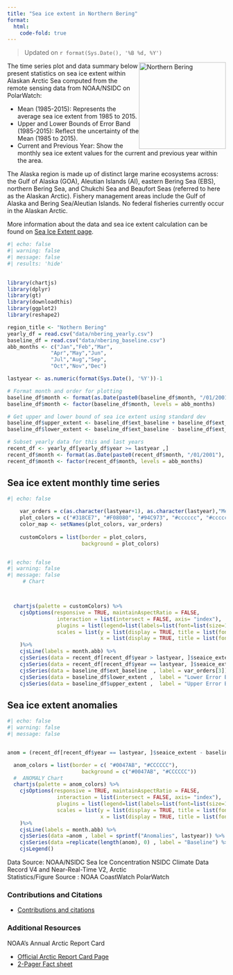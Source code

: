 ```yaml
---
title: "Sea ice extent in Northern Bering"
format: 
  html:
    code-fold: true
---
```



> Updated on `r format(Sys.Date(), '%B %d, %Y')`

<img src="img/nbering.png" alt="Northern Bering" style="float: right; width: 200px;"/>


The time series plot and data summary below present statistics on sea ice extent within Alaskan Arctic Sea
computed from the remote sensing data from NOAA/NSIDC on PolarWatch:

* Mean (1985-2015): Represents the average sea ice extent from 1985 to 2015.
* Upper and Lower Bounds of Error Band (1985-2015): Reflect the uncertainty of the Mean (1985 to 2015).
* Current and Previous Year: Show the monthly sea ice extent values for the current and previous year within the area.

The Alaska region is made up of distinct large marine ecosystems across: the Gulf of Alaska (GOA), Aleutian Islands (AI), eastern Bering Sea (EBS), northern Bering Sea, and Chukchi Sea and Beaufort Seas (referred to here as the Alaskan Arctic). Fishery management areas include the Gulf of Alaska and Bering Sea/Aleutian Islands. No federal fisheries currently occur in the Alaskan Arctic.

More information about the data and sea ice extent calculation can be found on [Sea Ice Extent page](extent.html).

```r
#| echo: false
#| warning: false
#| message: false
#| results: 'hide'

 
library(chartjs)
library(dplyr)
library(gt)
library(downloadthis)
library(ggplot2)
library(reshape2)

region_title <- "Nothern Bering"
yearly_df = read.csv("data/nbering_yearly.csv")
baseline_df = read.csv("data/nbering_baseline.csv")
abb_months <- c("Jan","Feb","Mar",
              "Apr","May","Jun",
              "Jul","Aug","Sep",
              "Oct","Nov","Dec")

lastyear <- as.numeric(format(Sys.Date(), '%Y'))-1

# Format month and order for plotting
baseline_df$month <- format(as.Date(paste0(baseline_df$month, "/01/2001"), "%m/%d/%Y"), "%b")
baseline_df$month <- factor(baseline_df$month, levels = abb_months)

# Get upper and lower bound of sea ice extent using standard dev
baseline_df$upper_extent <- baseline_df$ext_baseline + baseline_df$ext_std
baseline_df$lower_extent <- baseline_df$ext_baseline - baseline_df$ext_std

# Subset yearly data for this and last years 
recent_df <- yearly_df[yearly_df$year >= lastyear ,]
recent_df$month <- format(as.Date(paste0(recent_df$month, "/01/2001"), "%m/%d/%Y"), "%b")
recent_df$month <- factor(recent_df$month, levels = abb_months)

```
 
## Sea ice extent monthly time series
```r
#| echo: false

    var_orders = c(as.character(lastyear+1), as.character(lastyear),"Mean (1985-2015)", "1985-2022")
    plot_colors = c("#318CE7", "#F08080", "#94C973", "#cccccc", "#cccccc", "#cccccc")
    color_map <- setNames(plot_colors, var_orders)
 
    customColors = list(border = plot_colors,
                        background = plot_colors)



```

```r
#| echo: false
#| warning: false
#| message: false
     # Chart



  chartjs(palette = customColors) %>%
    cjsOptions(responsive = TRUE, maintainAspectRatio = FALSE,
                interaction = list(intersect = FALSE, axis= "index"),
                plugins = list(legend=list(labels=list(font=list(size=15))), title = list(font=list(size=15), display = TRUE, text = paste0('Monthly Sea Ice Extent: ', region_title))),
                scales = list(y = list(display = TRUE, title = list(font=list(size=15),display = TRUE, text = 'Million square km')),
                              x = list(display = TRUE, title = list(font=list(size=15),display = TRUE, text = 'Month')))
    )%>%
    cjsLine(labels = month.abb) %>%
    cjsSeries(data = recent_df[recent_df$year > lastyear, ]$seaice_extent  , label = var_orders[1]) %>%
    cjsSeries(data = recent_df[recent_df$year == lastyear, ]$seaice_extent  , label = var_orders[2]) %>%
    cjsSeries(data = baseline_df$ext_baseline  , label = var_orders[3]) %>%
    cjsSeries(data = baseline_df$lower_extent ,  label = "Lower Error Bound : (1985-2015)") %>%
    cjsSeries(data = baseline_df$upper_extent ,  label = "Upper Error Bound: (1985-2015)")

```

## Sea ice extent anomalies

```r
#| echo: false
#| warning: false
#| message: false


anom = (recent_df[recent_df$year == lastyear, ]$seaice_extent - baseline_df$ext_baseline)

  anom_colors = list(border = c( "#0047AB", "#CCCCCC"),
                        background = c("#0047AB", "#CCCCCC"))
  #  ANOMALY Chart
  chartjs(palette = anom_colors) %>%
    cjsOptions(responsive = TRUE, maintainAspectRatio = FALSE,
                interaction = list(intersect = FALSE, axis= "index"),
                plugins = list(legend=list(labels=list(font=list(size=15))),title = list(font=list(size=15),display = TRUE, text = sprintf("Y%4d Sea Ice Extent Anomalies : %s", lastyear, region_title))),
                scales = list(y = list(display = TRUE, title = list(font=list(size=15),display = TRUE, text = 'Million square km')),
                              x = list(display = TRUE, title = list(font=list(size=15),display = TRUE, text = 'Month')))
    )%>%
    cjsLine(labels = month.abb) %>%
    cjsSeries(data =anom , label = sprintf("Anomalies", lastyear)) %>%
    cjsSeries(data =replicate(length(anom), 0) , label = "Baseline") %>%
    cjsLegend()

```
Data Source: NOAA/NSIDC Sea Ice Concentration NSIDC Climate Data Record V4 and Near-Real-Time V2, Arctic <br/>
Statistics/Figure Source : NOAA CoastWatch PolarWatch 

### Contributions and Citations

* [Contributions and citations](citations.html)

### Additional Resources

NOAA's Annual Arctic Report Card

  * [Official Arctic Report Card Page](https://arctic.noaa.gov/report-card/report-card-2023/videos-and-animations-2023/)
  * [2-Pager Fact sheet](https://docs.google.com/presentation/d/1TaKzJqPx-OeYcCZZLVqcPx0n4ilq7NKBaG1Qfwp-anE/edit#slide=id.g192e9543f73_0_16)


